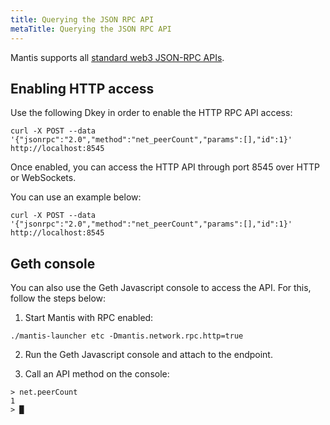 ```yaml
---
title: Querying the JSON RPC API
metaTitle: Querying the JSON RPC API
---
```


Mantis supports all [standard web3 JSON-RPC APIs](https://eth.wiki/json-rpc/API#json-rpc-methods).

## Enabling HTTP access

Use the following Dkey in order to enable the HTTP RPC API access:

```
curl -X POST --data '{"jsonrpc":"2.0","method":"net_peerCount","params":[],"id":1}' http://localhost:8545
```

Once enabled, you can access the HTTP API through port 8545 over HTTP or WebSockets.

You can use an example below:

```
curl -X POST --data '{"jsonrpc":"2.0","method":"net_peerCount","params":[],"id":1}' http://localhost:8545
```


## Geth console

You can also use the Geth Javascript console to access the API. For this, follow the steps below:

1. Start Mantis with RPC enabled:

```
./mantis-launcher etc -Dmantis.network.rpc.http=true
```

2. Run the Geth Javascript console and attach to the endpoint.

3. Call an API method on the console:

```
> net.peerCount
1
> █
```
